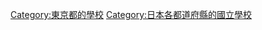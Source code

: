 {{日本行政區劃分類導航|的國立學校}}

[[Category:東京都的學校|Category:東京都的學校]]
[[Category:日本各都道府縣的國立學校|Category:日本各都道府縣的國立學校]]